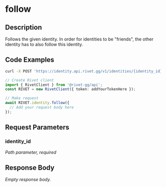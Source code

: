 

# follow

## Description

Follows the given identity. In order for identities to be "friends", the other identity has to also follow this identity.


## Code Examples

<CodeGroup title='Request' tag='POST' label='https://identity.api.rivet.gg/v1/identities/{identity_id}/follow'>

```bash {{ title: 'cURL' }}
curl -X POST 'https://identity.api.rivet.gg/v1/identities/{identity_id}/follow'
```

```ts
// Create Rivet client
import { RivetClient } from '@rivet-gg/api';
const RIVET = new RivetClient({ token: addYourTokenHere });

// Make request
await RIVET.identity.follow({
  // Add your request body here
});
```

</CodeGroup>


## Request Parameters


### identity_id

_Path parameter, required_





## Response Body

_Empty response body._
